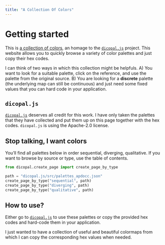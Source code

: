 ```yaml
---
title: "A Collection Of Colors"
---
```


# Getting started
This is [a collection of colors](https://github.com/thomascamminady/dicopal/tree/main), an homage to the [`dicopal.js`](https://github.com/riatelab/dicopal.js) project. This website allows you to quickly browse a variety of color palettes and just copy their hex codes.

I can think of two ways in which this collection might be helpfuls. A) You want to look for a suitable palette, click on the reference, and use the palette from the original source. B) You are looking for a **discrete** palette (the underlying map can still be continuous) and just need some fixed values that you can hard code in your application.

## `dicopal.js`

[`dicopal.js`](https://github.com/riatelab/dicopal.js) deserves all credit for this work. I have only taken the palettes that they have collected and put them up on this page together with the hex codes. `dicopal.js` is using the Apache-2.0 license.



## Stop talking, I want colors
You'll find all palettes below in order sequential, diverging, qualitative. If you
want to browse by source or type, use the table of contents.

```python
from dicopal.create_page import create_page_by_type

path = "dicopal.js/src/palettes_apdocc.json"
create_page_by_type("sequential", path)
create_page_by_type("diverging", path)
create_page_by_type("qualitative", path)

```


## How to use?

Either go to [`dicopal.js`](https://github.com/riatelab/dicopal.js) to use these palettes or copy the provided hex codes and hard-code them in your application.

I just wanted to have a collection of useful and beautiful colormaps from which I can copy
the corresponding hex values when needed.
